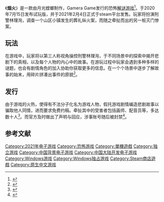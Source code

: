 {{NoteTA
| G1 = Games
}}

{{Infobox video game
| title=烟火
| image= Firework video game cover art.jpg
| developer=[[拾英工作室|拾英工作室]]
| publisher=[[Gamera_Game|Gamera Game]]
| director=
| producer=月光螳螂
| programmer=
| artist=
| writer=
| composer=无水醋酸铜
| engine=
| platforms=[[Microsoft_Windows|Microsoft Windows]]
| released={{vgrelease|WW|2021年2月4日<ref>{{cite web |last= |first= |date=2021-02-14 |url=https://store.steampowered.com/news/app/1288310/view/3048343452929942657 |title=《烟火》现已发售！首周购买可享10%折扣 |publisher= |accessdate= |deadurl=no |archiveurl=https://web.archive.org/web/20210215220836/https://store.steampowered.com/news/app/1288310/view/3048343452929942657 |archivedate=2021-02-15 }}</ref>}}
| genre=[[恐怖遊戲|恐怖]]、[[解谜游戏|解谜]]
| modes=[[单人电子游戏|单人]]
| caption=
| series=
| shutdown=
| onlinegame=
}}

《'''烟火'''》是一款由月光螳螂制作，Gamera Game发行的恐怖[[解谜游戏|解谜游戏]]<ref>{{cite web |author1=TGBUS |title=国产恐怖游戏《烟火》发布终极预告片 2月4日发售 |url=https://www.tgbus.com/news/146478 |website=TGBUS |accessdate=2021-03-23 |archive-date=2021-01-22 |archive-url=https://web.archive.org/web/20210122132309/https://www.tgbus.com/news/146478 |dead-url=no }}</ref>。于2020年7月15日发布试玩版，并于2021年2月4日正式于steam平台发售。玩家将扮演刑警林理洵，调查一个山区小镇发生的葬礼纵火案，而随之牵扯而出的另一桩灭门惨案。

== 玩法 ==

在游戏中，玩家将以第三人称视角操控刑警林理洵，于不同场景中的探索中揭开悲剧下的真相，以及每个人物的内心中的故事。在游玩过程中玩家会遇到多种多样的谜题，也会有剧情角色的加入协助你获取更多的信息。在一个个场景中逐步了解故事的始末，用碎片拼凑出事件的原貌<ref>{{cite web |author1=17173 |title=本周PC新游推荐：国产恐怖游戏《烟火》发售 玩家好评不断攀升中 |url=http://news.17173.com/content/02062021/083229205_1.shtml |website=17173 |accessdate=2021-02-06}}</ref>。

== 发行 ==

由于游戏的火热，使得有不法分子化名为游戏人物，假托游戏剧情编造悲剧故事以骗取他人同情，进而要求免费约稿。牵扯其中的受害者包括画师、配音员等，多达数十人<ref>{{cite web |author1=白衣沽酒 |title=国产恐怖游戏《烟火》火了后，有人化名游戏角色开始行骗 |url=https://www.yystv.cn/p/7622 |website=游研社 |accessdate=2021-02-24 |archive-date=2021-02-25 |archive-url=https://web.archive.org/web/20210225221351/https://www.yystv.cn/p/7622 |dead-url=no }}</ref>。而官方及时做出了声明与回应，涉事账号随后被封禁<ref>{{cite web |author1=GameraGame |title=针对最近b站某用户利用烟火角色名称和部分游戏经历去博取他人同情心来约稿并造成了一系列负面网络舆论，我们做出如下声明 |url=https://weibo.com/6469614836/K2Wd3FNbj |website=微博 |accessdate=2021-02-21}}</ref>。

== 参考文献 ==
{{参考资料}}

{{DEFAULTSORT:Yan Huo}}
[[Category:2021年电子游戏|Category:2021年电子游戏]]
[[Category:恐怖游戏|Category:恐怖游戏]]
[[Category:單機遊戲|Category:單機遊戲]]
[[Category:独立游戏|Category:独立游戏]]
[[Category:中国背景电子游戏|Category:中国背景电子游戏]]
[[Category:中国大陆开发电子游戏|Category:中国大陆开发电子游戏]]
[[Category:Windows游戏|Category:Windows游戏]]
[[Category:Windows独占游戏|Category:Windows独占游戏]]
[[Category:Steam商店遊戲|Category:Steam商店遊戲]]
[[Category:原生中文游戏|Category:原生中文游戏]]